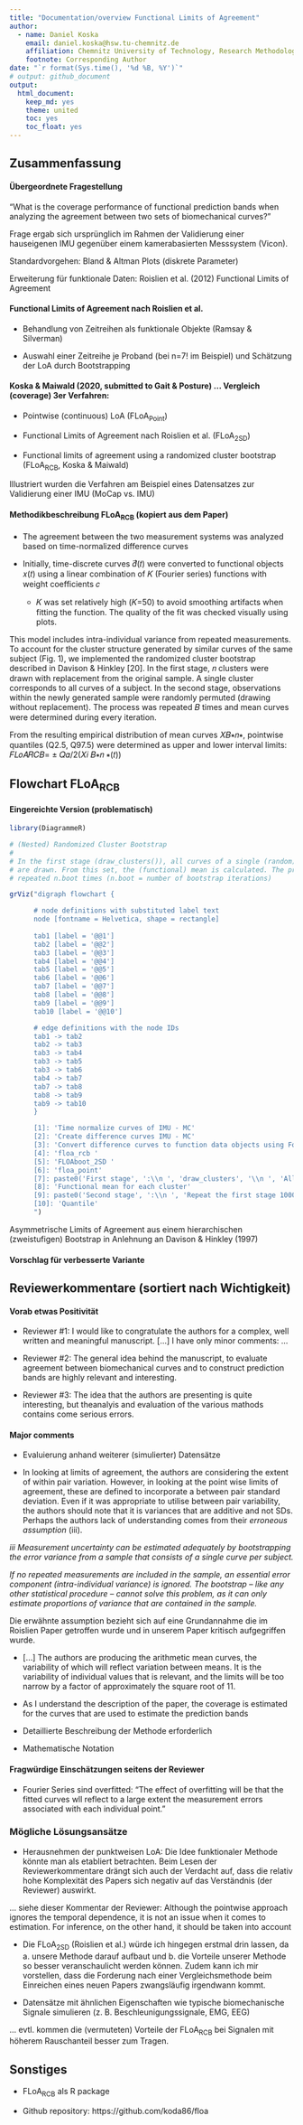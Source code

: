 ```yaml
---
title: "Documentation/overview Functional Limits of Agreement"
author:
  - name: Daniel Koska
    email: daniel.koska@hsw.tu-chemnitz.de
    affiliation: Chemnitz University of Technology, Research Methodology and Data Analysis in Biomechanics
    footnote: Corresponding Author
date: "`r format(Sys.time(), '%d %B, %Y')`"
# output: github_document
output:
  html_document:
    keep_md: yes
    theme: united
    toc: yes
    toc_float: yes
---
```


## Zusammenfassung

#### Übergeordnete Fragestellung

"What is the coverage performance of functional prediction bands when analyzing the agreement between two sets of biomechanical curves?"

Frage ergab sich ursprünglich im Rahmen der Validierung einer hauseigenen IMU gegenüber einem kamerabasierten Messsystem (Vicon).



Standardvorgehen: Bland & Altman Plots (diskrete Parameter)

Erweiterung für funktionale Daten: Roislien et al. (2012) Functional Limits of Agreement

#### Functional Limits of Agreement nach Roislien et al.

+ Behandlung von Zeitreihen als funktionale Objekte (Ramsay & Silverman)

+ Auswahl einer Zeitreihe je Proband (bei n=7! im Beispiel) und Schätzung der LoA durch Bootstrapping

#### Koska & Maiwald (2020, submitted to Gait & Posture) ... Vergleich (coverage) 3er Verfahren:

+ Pointwise (continuous) LoA (FLoA~Point~)

+ Functional Limits of Agreement nach Roislien et al. (FLoA~2SD~)

+ Functional limits of agreement using a randomized cluster bootstrap (FLoA~RCB~, Koska & Maiwald)

Illustriert wurden die Verfahren am Beispiel eines Datensatzes zur Validierung einer IMU (MoCap vs. IMU)


#### Methodikbeschreibung FLoA~RCB~ (kopiert aus dem Paper)

- The agreement between the two measurement systems was analyzed based on time-normalized difference curves

- Initially, time-discrete curves 𝑑⃗(𝑡) were converted to functional objects 𝑥(𝑡) using a linear combination of 𝐾 (Fourier series) functions with weight coefficients 𝑐
  + 𝐾 was set relatively high (𝐾=50) to avoid smoothing artifacts when fitting the function. The quality of the fit was checked visually using plots.

This model includes intra-individual variance from repeated measurements. To account for the cluster structure generated by similar curves of the same subject (Fig. 1), we implemented the randomized cluster bootstrap described in Davison & Hinkley [20]. In the first stage, 𝑛 clusters were drawn with replacement from the original sample. A single cluster corresponds to all curves of a subject. In the second stage, observations within the newly generated sample were randomly permuted (drawing without replacement). The process was repeated 𝐵 times and mean curves were determined during every iteration.

From the resulting empirical distribution of mean curves 𝑋𝐵∗𝑛∗, pointwise quantiles (Q2.5, Q97.5) were determined as upper and lower interval limits: 𝐹𝐿𝑜𝐴𝑅𝐶𝐵= ± 𝑄𝛼/2(𝑋𝑖 𝐵∗𝑛 ∗(𝑡))


## Flowchart FLoA~RCB~

#### Eingereichte Version (problematisch)

```r
library(DiagrammeR)

# (Nested) Randomized Cluster Bootstrap
#
# In the first stage (draw_clusters()), all curves of a single (random) subject
# are drawn. From this set, the (functional) mean is calculated. The process is
# repeated n.boot times (n.boot = number of bootstrap iterations)

grViz("digraph flowchart {

      # node definitions with substituted label text
      node [fontname = Helvetica, shape = rectangle]
      
      tab1 [label = '@@1']
      tab2 [label = '@@2']
      tab3 [label = '@@3']
      tab4 [label = '@@4']
      tab5 [label = '@@5']
      tab6 [label = '@@6']
      tab7 [label = '@@7']
      tab8 [label = '@@8']
      tab9 [label = '@@9']
      tab10 [label = '@@10']

      # edge definitions with the node IDs
      tab1 -> tab2
      tab2 -> tab3
      tab3 -> tab4
      tab3 -> tab5
      tab3 -> tab6
      tab4 -> tab7
      tab7 -> tab8
      tab8 -> tab9
      tab9 -> tab10
      }

      [1]: 'Time normalize curves of IMU - MC'
      [2]: 'Create difference curves IMU - MC'
      [3]: 'Convert difference curves to function data objects using Fourier series'
      [4]: 'floa_rcb '
      [5]: 'FLOAboot_2SD '
      [6]: 'floa_point'
      [7]: paste0('First stage', ':\\n ', 'draw_clusters', '\\n ', 'All strides from 11 subjects (randomly permuted)', '\\n ', 'are drawn with replacement')
      [8]: 'Functional mean for each cluster'
      [9]: paste0('Second stage', ':\\n ', 'Repeat the first stage 1000 times')
      [10]: 'Quantile'
      ")

```

Asymmetrische Limits of Agreement aus einem hierarchischen (zweistufigen) Bootstrap in Anlehnung an Davison & Hinkley (1997)

#### Vorschlag für verbesserte Variante



## Reviewerkommentare (sortiert nach Wichtigkeit)

#### Vorab etwas Positivität

+ Reviewer #1: I would like to congratulate the authors for a complex, well written and meaningful manuscript. [...] I have only minor comments: ...

+ Reviewer #2: The general idea behind the manuscript, to evaluate agreement between biomechanical curves and to construct prediction bands are highly relevant and interesting.

+ Reviewer #3: The idea that the authors are presenting is quite interesting, but theanalyis and evaluation of the various mathods contains come serious errors.


#### Major comments

+ Evaluierung anhand weiterer (simulierter) Datensätze

+ In looking at limits of agreement, the authors are considering the extent of within pair variation. However, in looking at the point wise limits of agreement, these are defined to incorporate a between pair standard deviation. Even if it was appropriate to utilise between pair variability, the authors should note that it is variances that are additive and not SDs. Perhaps the authors lack of understanding comes from their *erroneous assumption* (iii).

*iii Measurement uncertainty can be estimated adequately by bootstrapping the error variance from a sample that consists of a single curve per subject.*

*If no repeated measurements are included in the sample, an essential error component (intra-individual variance) is ignored. The bootstrap – like any other statistical procedure – cannot solve this problem, as it can only estimate proportions of variance that are contained in the sample.*

Die erwähnte assumption bezieht sich auf eine Grundannahme die im Roislien Paper getroffen wurde und in unserem Paper kritisch aufgegriffen wurde.

+ [...] The authors are producing the arithmetic mean curves, the variability of which will reflect variation between means. It is the variability of individual values that is relevant, and the limits will be too narrow by a factor of approximately the square root of 11.

+ As I understand the description of the paper, the coverage is estimated for the curves that are used to estimate the prediction bands

+ Detaillierte Beschreibung der Methode erforderlich

+ Mathematische Notation


#### Fragwürdige Einschätzungen seitens der Reviewer

+ Fourier Series sind overfitted: "The effect of overfitting will be that the fitted curves wll reflect to a large extent the measurement errors associated with each individual point."


### Mögliche Lösungsansätze

+ Herausnehmen der punktweisen LoA: Die Idee funktionaler Methode könnte man als etabliert betrachten. Beim Lesen der Reviewerkommentare drängt sich auch der Verdacht auf, dass die relativ hohe Komplexität des Papers sich negativ auf das Verständnis (der Reviewer) auswirkt.

... siehe dieser Kommentar der Reviewer: Although the pointwise approach ignores the temporal dependence, it is not an issue when it comes to estimation. For inference, on the other hand, it should be taken into account

+ Die FLoA~2SD~ (Roislien et al.) würde ich hingegen erstmal drin lassen, da a. unsere Methode darauf aufbaut und b. die Vorteile unserer Methode so besser veranschaulicht werden können. Zudem kann ich mir vorstellen, dass die Forderung nach einer Vergleichsmethode beim Einreichen eines neuen Papers zwangsläufig irgendwann kommt.

+ Datensätze mit ähnlichen Eigenschaften wie typische biomechanische Signale simulieren (z. B. Beschleunigungssignale, EMG, EEG)

... evtl. kommen die (vermuteten) Vorteile der FLoA~RCB~ bei Signalen mit höherem Rauschanteil besser zum Tragen.

## Sonstiges

+ FLoA~RCB~ als R package

+ Github repository: https://github.com/koda86/floa



